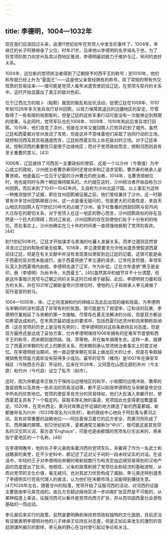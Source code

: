 ```yaml
---
---
---
```

title: 李德明，1004—1032年
---



现在我们应该回过头来，追溯11世纪初年在党项人中发生的事件了。1004年，李继迁的长子阿移继承了父位，时年21岁。后来他以李德明的名字闻名于世。为了将党项的势力向甘州及其以西地区推进，李德明最初致力于维护与辽、宋间的良好关系。

1004年，这位新的党项统治者得到了辽朝授予的西平王的称号；到1010年，他的称号就已经上升为“夏国王”——这是他父亲曾经拥有的称号。除了常规的带有外交性质的贸易往来——很可能是党项人每年派遣贡使前往辽廷，在党项与契丹的关系中，这时开始显露出了真正的敌对色彩。

位于辽西北方的阻卜（鞑靼）属民的叛乱和反抗活动，促使辽廷在1008年、1010年和1026年多次发兵攻打甘州回鹘，以努力保障其遥远的边疆地区的安定。尽管取得了一些有限的局部胜利，但是辽廷的这些军事行动可能没有一次能够达到预期的效果。与此同时，党项军队也在1008年、1009年、1010年和此后发兵攻打回鹘。1015年，他们攻克了凉州，但是在次年又被回鹘人打败并赶到了城外。虽然辽廷和西夏都对甘州发动了攻势，但是这并不意味着他们采取了协同行动的立场。就控制河西及其贸易通道而言，辽廷和西夏实际上处在敌对的立场。对于辽廷来说，控制河西的重要性只是限于边缘地区；而对于党项政权而言，控制河西则具有至关重要的意义。[43]

1006年，辽廷接待了河西另一主要政权的使臣，这是一个以沙州（今敦煌）为中心成立的政权，沙州统治者曹宗寿同时还曾向宋和辽请求官职。曹宗寿的继承人是曹贤顺，他是最后一位见于记载的沙州曹氏的统治者。1014年，当曹贤顺继位时，他也是同时与两个朝廷保持联系的。大约就在这时，沙州统治者开始自称为沙州回鹘，而后来到了1041—1042年间，又自称为沙州北庭汗国。以上事实为这样一种推测提供了证据，即在甘州回鹘被征服之前，他们曾经兼并了沙州。这一时期曾有许多甘州回鹘移居沙州，这一点是毫无疑问的，但是更大的可能性是，来自天山地区的回鹘人在11世纪20年代初占据了沙州。鉴于吐鲁番的西部回鹘与契丹间久已存在的密切关系，对于党项人在这一地区的野心而言，沙州回鹘政权的存在显然是一个巨大的障碍；而对辽来说，沙州回鹘的存在则使他们处于十分有利的地位。而在事实上，沙州也确实在几十年的时间里一直顽强地抵制了党项的吞并。[44]

到11世纪50年代，辽廷才开始谋求与青海的吐蕃人发展关系，而李立遵则显然曾寻求过辽廷的帮助却毫无结果。1018年，李立遵曾要求允许他派遣贡使假道西夏前往辽廷，但是在有关文献中并没有发现类似使臣到达辽廷的记载，这很可能是由于西夏的反对而未能成行。由于西夏拒绝了李立遵的请求，辽帝托言狩猎，率领军队深入到西夏境内劫掠。李德明击退了辽军，作为补偿，辽在次年遣使“赉玉册金印，册（李德明）为尚书令，大西夏王”。[45]虽然其中的细节并不十分清楚，但是这件事暗示党项与辽朝之间的关系这时已经濒于破裂。此后，李德明努力缓和双方的关系，并在1031年辽朝新皇帝兴宗继位时，使他的儿子和继承人李元昊做了契丹皇室的驸马。

1004—1005年，宋、辽之间澶渊和约的缔结以及此后出现的缓和局面，为李德明与宋朝间的谈判营造了非常有利的氛围。很可能是为了观望宋、辽和谈的后果，李德明尽量拖延了与宋朝的第一次接触。尽管存在着无法解决的分歧，但是双方都迫切希望达成和约。在宋真宗最初提出的要求中，包括西夏归还灵州和向宋朝称臣纳质（这在党项的历史上是没有先例的），而李德明则对这些条款持反对态度。但是双方最终还是达成了妥协方案，允许李德明保持1006年拥有的定难军节度使和西平王的称号，而宋朝则提供绢、钱、茶等物，并在每年捐赠冬衣。这样一来，就建立了西夏对宋朝的形式上的朝贡关系，而宋朝则承认党项统治者事实上的君主地位。在李德明统治期间，他一直迫使宋朝在贸易上做出巨大的让步，但是在争取越境销售党项盐方面却没有获得多少成功。最早的官市（榷场）是1007年在保安军辖区（今陕西志丹县）开设的，后来在1026年，又同意在山西北部的并州（今太原）和代州（今代县）设立了私市（和市）。

这时，因为宋朝皇帝正致力于保持沿边境地区的和平，小规模的边境冲突、繁荣的食盐销售以及其他一些非法的贸易活动等，都不足以削弱李德明在与宋朝皇帝交往中所处的优势地位。党项的使臣享有充分的贸易特权，他们大批涌入宋都开封，使西夏君主具有了一个稳定的、获取丰厚礼物的渠道，党项因此也变得更加繁盛富足。1020年，在灵州西北、黄河对岸靠近怀远镇的地方建造了新的西夏都城，新都被命名为兴州（1033年改名为兴庆府）。新的政权中心地处于阿拉善与黄河之间，具有非常重要的战略地位——阿拉善保卫着它的后方安全，而黄河则形成了东、西两翼的屏障。到12世纪初年，夏都通常又被称为“中兴”，很可能这是其党项名的汉文同义词，蒙古语“Erighaya”，可能也是由都城的党项名衍生出来的，用来指宁夏地区的一个名称。[46]

在李德明晚年，他的长子李元昊统率着河西的党项军队，并赢得了作为一名武士和战略家的美誉，在不少史料中，都记述了这对父子间的一段未经证实的对话。在谈话中，年轻的王子对李德明向宋朝的卑躬屈膝行为和贪恋由边境贸易得到的汉地产品的态度提出了批评。他相信，父亲的政策削弱了党项社会和经济的基础游牧，从而对党项的文化价值，毫无疑问，也对其武力优势构成了威胁。李元昊还特别谴责了李德明实行贸易代理人的做法，认为他们在宋朝市场上没能得到赚钱生意。[47]1028年左右，随着甘州的陷落，党项开始了征服河西的活动，对河西的征服主要是由李元昊完成的。由北方农耕边缘地区进一步向南扩张显然是不可能的，从某种程度上来说，征服河西可以看作是党项向西方扩张，并从而巩固西夏社会游牧基础的一场运动。

李元昊后来实行的政策，显然是要明确和保持党项政权独特的文化面貌，目前还没有证据表明李德明对他的儿子继承王位持反对态度，但是正如后来发生的激烈的宫廷阴谋所揭示的那样，李元昊的野心在当时曾引起过争论和关注。